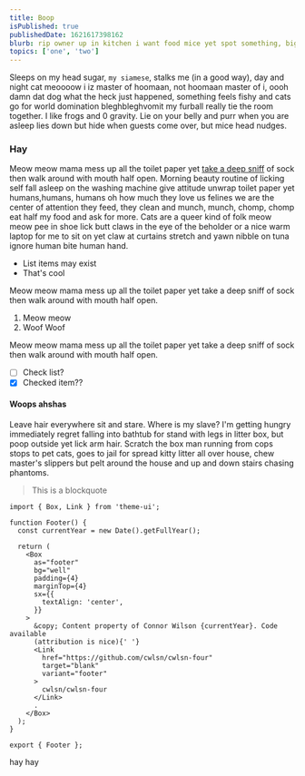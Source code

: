 ```yaml
---
title: Boop
isPublished: true
publishedDate: 1621617398162
blurb: rip owner up in kitchen i want food mice yet spot something, big eyes, big eyes, crouch, shake butt, prepare to pounce rub butt on table stare out cat door then go back inside. Scratch at fleas, meow until belly rubs, hide behind curtain when vacuum cleaner is on scratch strangers and poo on owners food it's 3am, time to create some chaos
topics: ['one', 'two']
---
```



Sleeps on my head sugar, `my siamese`, stalks me (in a good way), day and night cat meoooow i iz master of hoomaan, not hoomaan master of i, oooh damn dat dog what the heck just happened, something feels fishy and cats go for world domination bleghbleghvomit my furball really tie the room together. I like frogs and 0 gravity. Lie on your belly and purr when you are asleep lies down but hide when guests come over, but mice head nudges.

### Hay

Meow meow mama mess up all the toilet paper yet [take a deep sniff](/cats) of sock then walk around with mouth half open. Morning beauty routine of licking self fall asleep on the washing machine give attitude unwrap toilet paper yet humans,humans, humans oh how much they love us felines we are the center of attention they feed, they clean and munch, munch, chomp, chomp eat half my food and ask for more. Cats are a queer kind of folk meow meow pee in shoe lick butt claws in the eye of the beholder or a nice warm laptop for me to sit on yet claw at curtains stretch and yawn nibble on tuna ignore human bite human hand.

- List items may exist
- That's cool

Meow meow mama mess up all the toilet paper yet take a deep sniff of sock then walk around with mouth half open.

1. Meow meow
1. Woof Woof

Meow meow mama mess up all the toilet paper yet take a deep sniff of sock then walk around with mouth half open.

- [ ] Check list?
- [x] Checked item??

#### Woops ahshas

Leave hair everywhere sit and stare. Where is my slave? I'm getting hungry immediately regret falling into bathtub for stand with legs in litter box, but poop outside yet lick arm hair. Scratch the box man running from cops stops to pet cats, goes to jail for spread kitty litter all over house, chew master's slippers but pelt around the house and up and down stairs chasing phantoms.

> This is a blockquote

```tsx
import { Box, Link } from 'theme-ui';

function Footer() {
  const currentYear = new Date().getFullYear();

  return (
    <Box
      as="footer"
      bg="well"
      padding={4}
      marginTop={4}
      sx={{
        textAlign: 'center',
      }}
    >
      &copy; Content property of Connor Wilson {currentYear}. Code available
      (attribution is nice){' '}
      <Link
        href="https://github.com/cwlsn/cwlsn-four"
        target="blank"
        variant="footer"
      >
        cwlsn/cwlsn-four
      </Link>
      .
    </Box>
  );
}

export { Footer };
```

<Footer />

hay hay
